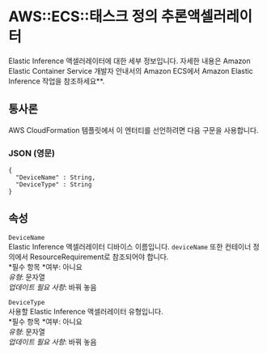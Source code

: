 # AWS::ECS::태스크 정의 추론액셀러레이터

Elastic Inference 액셀러레이터에 대한 세부 정보입니다. 자세한 내용은 Amazon Elastic Container Service 개발자 안내서의 Amazon ECS에서 Amazon Elastic Inference 작업을 참조하세요\*\*.

## 통사론

AWS CloudFormation 템플릿에서 이 엔터티를 선언하려면 다음 구문을 사용합니다.

### JSON (영문)

```
{
  "DeviceName" : String,
  "DeviceType" : String
}
```

## 속성

`DeviceName`  
Elastic Inference 액셀러레이터 디바이스 이름입니다. `deviceName` 또한 컨테이너 정의에서 ResourceRequirement로 참조되어야 합니다.  
*필수 항목 *여부: 아니요  
_유형_: 문자열  
_업데이트 필요 사항_: 바꿔 놓음

`DeviceType`  
사용할 Elastic Inference 액셀러레이터 유형입니다.  
*필수 항목 *여부: 아니요  
_유형_: 문자열  
_업데이트 필요 사항_: 바꿔 놓음
